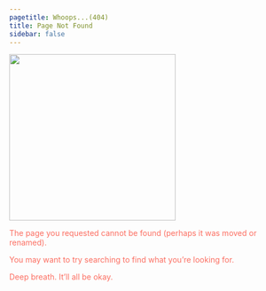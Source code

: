 ```yaml
---
pagetitle: Whoops...(404)
title: Page Not Found
sidebar: false
---
```


![](images/error_guy.png){width=300}

<p style="color: #FC6E61">The page you requested cannot be found (perhaps it was moved or renamed).</p>

<p style="color: #FC6E61">You may want to try searching to find what you're looking for.</p>

<p style="color: #FC6E61">Deep breath. It'll all be okay.</p>

